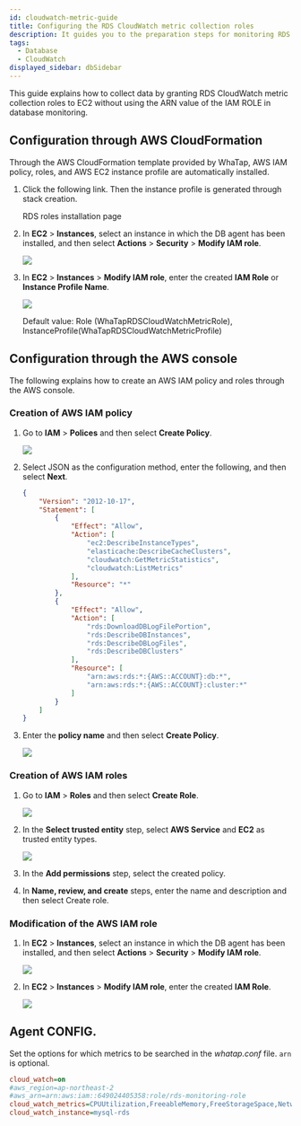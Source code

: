 ```yaml
---
id: cloudwatch-metric-guide
title: Configuring the RDS CloudWatch metric collection roles
description: It guides you to the preparation steps for monitoring RDS CloudWatch and collecting data.
tags:
  - Database
  - CloudWatch
displayed_sidebar: dbSidebar
---
```


This guide explains how to collect data by granting RDS CloudWatch metric collection roles to EC2 without using the ARN value of the IAM ROLE in database monitoring.

## Configuration through AWS CloudFormation

Through the AWS CloudFormation template provided by WhaTap, AWS IAM policy, roles, and AWS EC2 instance profile are automatically installed.

1. Click the following link. Then the instance profile is generated through stack creation.

   <Link to='https://ap-northeast-2.console.aws.amazon.com/cloudformation/home?region=ap-northeast-2#/stacks/quickcreate?stackName=WhatapRdsMetricInstaceProfile&templateURL=https://whatapforwarder.s3.ap-northeast-2.amazonaws.com/whatapCloudMonitoring.yaml' target='_blank' className='ext-link'>RDS roles installation page</Link>

2. In **EC2** > **Instances**, select an instance in which the DB agent has been installed, and then select **Actions** > **Security** > **Modify IAM role**.

   ![](/img/ec2-instances.png)

3. In **EC2** > **Instances** > **Modify IAM role**, enter the created **IAM Role** or **Instance Profile Name**.

   ![](/img/ec2-instances-modify-iam-role.png)

   Default value: Role (WhaTapRDSCloudWatchMetricRole), InstanceProfile(WhaTapRDSCloudWatchMetricProfile)

## Configuration through the AWS console

The following explains how to create an AWS IAM policy and roles through the AWS console.

### Creation of AWS IAM policy

1. Go to **IAM** > **Polices** and then select **Create Policy**.

   ![](/img/iam-polices-create-policy.png)

2. Select JSON as the configuration method, enter the following, and then select **Next**.

   ```json
   {
       "Version": "2012-10-17",
       "Statement": [
           {
               "Effect": "Allow",
               "Action": [
                   "ec2:DescribeInstanceTypes",
                   "elasticache:DescribeCacheClusters",
                   "cloudwatch:GetMetricStatistics",
                   "cloudwatch:ListMetrics"
               ],
               "Resource": "*"
           },
           {
               "Effect": "Allow",
               "Action": [
                   "rds:DownloadDBLogFilePortion",
                   "rds:DescribeDBInstances",
                   "rds:DescribeDBLogFiles",
                   "rds:DescribeDBClusters"
               ],
               "Resource": [
                   "arn:aws:rds:*:{AWS::ACCOUNT}:db:*",
                   "arn:aws:rds:*:{AWS::ACCOUNT}:cluster:*"
               ]
           }
       ]
   }
   ```

3. Enter the **policy name** and then select **Create Policy**.

   ![](/img/policy-name.png)

### Creation of AWS IAM roles

1. Go to **IAM** > **Roles** and then select **Create Role**.

   ![](/img/iam-roles-create-role.png)

2. In the **Select trusted entity** step, select **AWS Service** and **EC2** as trusted entity types.

   ![](/img/select-trusted-entity.png)

3. In the **Add permissions** step, select the created policy.

4. In **Name, review, and create** steps, enter the name and description and then select Create role.

### Modification of the AWS IAM role

1. In **EC2** > **Instances**, select an instance in which the DB agent has been installed, and then select **Actions** > **Security** > **Modify IAM role**.

   ![](/img/ec2-instances.png)

2. In **EC2** > **Instances** > **Modify IAM role**, enter the created **IAM Role**.

   ![](/img/ec2-instances-modify-iam-role.png)

## Agent CONFIG.

Set the options for which metrics to be searched in the _whatap.conf_ file. `arn` is optional.

```ini title='whatap.conf'
cloud_watch=on
#aws_region=ap-northeast-2
#aws_arn=arn:aws:iam::649024405358:role/rds-monitoring-role
cloud_watch_metrics=CPUUtilization,FreeableMemory,FreeStorageSpace,NetworkTransmitThroughput,NetworkReceiveThroughput
cloud_watch_instance=mysql-rds
```
